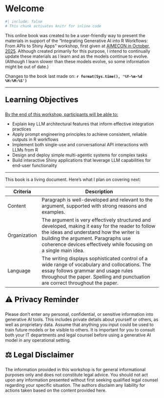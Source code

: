 # Welcome {.unnumbered}

```r
#| include: false
# This chunk activates knitr for inline code
```

This online book was created to be a user-friendly way to present the materials in support of the "Integrating Generative AI into R Workflows: From APIs to Shiny Apps" workshop, first given at [AIMECON in October, 2025](https://www.xcdsystem.com/ncme/program/4HfWHuL/index.cfm){target="_blank"}.
Although created primarily for this purpose, I intend to continually update these materials as I learn and as the models continue to evolve.
(Although I learn slower than these models evolve, so some information might be out of date.)


<!-- This endeavor reminds me of the quote "The only constant is change", usually attributed to [Heraclitus](https://en.wikipedia.org/wiki/Heraclitus){target="_blank"} ([maybe wrongly](https://euppublishingblog.com/2021/07/19/misunderstanding-of-heraclitus/){target="_blank"}). -->

Changes to the book last made on: **`r format(Sys.time(), '%Y-%m-%d %H:%M:%S')`**

---

<div style="font-size: 1.75em; font-weight: bold; margin-top: 1em; color: black;">
Learning Objectives
</div>

[By the end of this workshop, participants will be able to:]{.underline}

-	Explain key LLM architectural features that inform effective integration practices
-	Apply prompt engineering principles to achieve consistent, reliable outputs in R workflows
-	Implement both single-use and conversational API interactions with LLMs from R
-	Design and deploy simple multi-agentic systems for complex tasks
-	Build interactive Shiny applications that leverage LLM capabilities for end-user functionality

---

This book is a living document. Here's what I plan on covering next:

| **Criteria** | **Description**                                                                                                                                                                                                                                         |
|--------------|---------------------------------------------------------------------------------------------------------------------------------------------------------------------------------------------------------------------------------------------------------|
| Content      | Paragraph is well-developed and relevant to the argument, supported with strong reasons and examples.                                                                                                                                                   |
| Organization | The argument is very effectively structured and developed, making it easy for the reader to follow the ideas and understand how the writer is building the argument. Paragraphs use coherence devices effectively while focusing on a single main idea. |
| Language     | The writing displays sophisticated control of a wide range of vocabulary and collocations. The essay follows grammar and usage rules throughout the paper. Spelling and punctuation are correct throughout the paper.                                   |

<div style="font-size: 1.75em; font-weight: bold; margin-top: 1em; color: black;">
⚠️ Privacy Reminder
</div>

Please don’t enter any personal, confidential, or sensitive information into generative AI tools. This includes private details about yourself or others, as well as proprietary data. Assume that anything you input could be used to train future models or be visible to others. It is important for you to consult both your IT departments and legal counsel before using a generative AI model in any operational setting.

<div style="font-size: 1.75em; font-weight: bold; margin-top: 1em; color: black;">
⚖️ Legal Disclaimer
</div>
The information provided in this workshop is for general informational purposes only and does not constitute legal advice. You should not act upon any information presented without first seeking qualified legal counsel regarding your specific situation. The authors disclaim any liability for actions taken based on the content provided here.